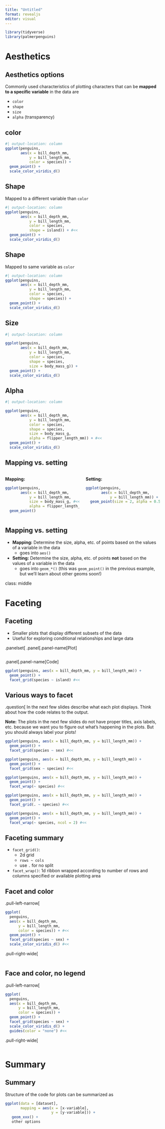 ```yaml
---
title: "Untitled"
format: revealjs
editor: visual
---
```


```r
library(tidyverse)
library(palmerpenguins)
```

# Aesthetics {.section-break}

## Aesthetics options

Commonly used characteristics of plotting characters that can be **mapped to a specific variable** in the data are

-   `color`
-   `shape`
-   `size`
-   `alpha` (transparency)

## color

```r
#| output-location: column
ggplot(penguins,
       aes(x = bill_depth_mm, 
           y = bill_length_mm,
           color = species)) +
  geom_point() +
  scale_color_viridis_d()
```

## Shape

Mapped to a different variable than `color`

```r
#| output-location: column
ggplot(penguins,
       aes(x = bill_depth_mm, 
           y = bill_length_mm,
           color = species,
           shape = island)) + #<<
  geom_point() +
  scale_color_viridis_d()
```

## Shape

Mapped to same variable as `color`

```r
#| output-location: column
ggplot(penguins,
       aes(x = bill_depth_mm, 
           y = bill_length_mm,
           color = species,
           shape = species)) +
  geom_point() +
  scale_color_viridis_d()
```

## Size

```r
#| output-location: column

ggplot(penguins,
       aes(x = bill_depth_mm, 
           y = bill_length_mm,
           color = species,
           shape = species,
           size = body_mass_g)) +
  geom_point() +
  scale_color_viridis_d()
```

## Alpha

```r
#| output-location: column

ggplot(penguins,
       aes(x = bill_depth_mm, 
           y = bill_length_mm,
           color = species,
           shape = species,
           size = body_mass_g,
           alpha = flipper_length_mm)) + #<<
  geom_point() +
  scale_color_viridis_d()
```

## Mapping vs. setting

::: columns
::: {.column width="50%"}
**Mapping:**

```r
ggplot(penguins,
       aes(x = bill_depth_mm,
           y = bill_length_mm,
           size = body_mass_g, #<<
           alpha = flipper_length_mm)) + #<<
  geom_point()
```
:::

::: {.column width="50%"}
**Setting:**

```r
ggplot(penguins,
       aes(x = bill_depth_mm,
           y = bill_length_mm)) + 
  geom_point(size = 2, alpha = 0.5)
```
:::
:::

## Mapping vs. setting

-   **Mapping:** Determine the size, alpha, etc. of points based on the values of a variable in the data
    -   goes into `aes()`
-   **Setting:** Determine the size, alpha, etc. of points **not** based on the values of a variable in the data
    -   goes into `geom_*()` (this was `geom_point()` in the previous example, but we'll learn about other geoms soon!)

class: middle

# Faceting

## Faceting

-   Smaller plots that display different subsets of the data
-   Useful for exploring conditional relationships and large data

.panelset\[ .panel\[.panel-name\[Plot\]

```r
```

.panel\[.panel-name\[Code\]

```r
ggplot(penguins, aes(x = bill_depth_mm, y = bill_length_mm)) + 
  geom_point() +
  facet_grid(species ~ island) #<<
```

## Various ways to facet

.question\[ In the next few slides describe what each plot displays.
Think about how the code relates to the output.

**Note:** The plots in the next few slides do not have proper titles, axis labels, etc. because we want you to figure out what's happening in the plots.
But you should always label your plots!

```r
ggplot(penguins, aes(x = bill_depth_mm, y = bill_length_mm)) + 
  geom_point() +
  facet_grid(species ~ sex) #<<
```

```r
ggplot(penguins, aes(x = bill_depth_mm, y = bill_length_mm)) + 
  geom_point() +
  facet_grid(sex ~ species) #<<
```

```r
ggplot(penguins, aes(x = bill_depth_mm, y = bill_length_mm)) + 
  geom_point() +
  facet_wrap(~ species) #<<
```

```r
ggplot(penguins, aes(x = bill_depth_mm, y = bill_length_mm)) + 
  geom_point() +
  facet_grid(. ~ species) #<<
```

```r
ggplot(penguins, aes(x = bill_depth_mm, y = bill_length_mm)) + 
  geom_point() +
  facet_wrap(~ species, ncol = 2) #<<
```

## Faceting summary

-   `facet_grid()`:
    -   2d grid
    -   `rows ~ cols`
    -   use `.` for no split
-   `facet_wrap()`: 1d ribbon wrapped according to number of rows and columns specified or available plotting area

## Facet and color

.pull-left-narrow\[

```r
ggplot(
  penguins, 
  aes(x = bill_depth_mm, 
      y = bill_length_mm, 
      color = species)) + #<<
  geom_point() +
  facet_grid(species ~ sex) +
  scale_color_viridis_d() #<<
```

.pull-right-wide\[

```r
```

## Face and color, no legend

.pull-left-narrow\[

```r
ggplot(
  penguins, 
  aes(x = bill_depth_mm, 
      y = bill_length_mm, 
      color = species)) +
  geom_point() +
  facet_grid(species ~ sex) +
  scale_color_viridis_d() +
  guides(color = "none") #<<
```

.pull-right-wide\[

```r
```

# Summary

## Summary

Structure of the code for plots can be summarized as

``` r
ggplot(data = [dataset], 
       mapping = aes(x = [x-variable], 
                     y = [y-variable])) +
   geom_xxx() +
   other options
```
